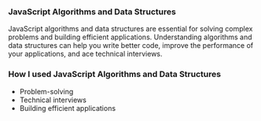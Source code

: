 
### JavaScript Algorithms and Data Structures

JavaScript algorithms and data structures are essential for solving complex problems and building efficient
applications. Understanding algorithms and data structures can help you write better code, improve the performance of
your applications, and ace technical interviews.

### How I used JavaScript Algorithms and Data Structures

-   Problem-solving
-   Technical interviews
-   Building efficient applications

<FreeCodeCamp id={id} />
